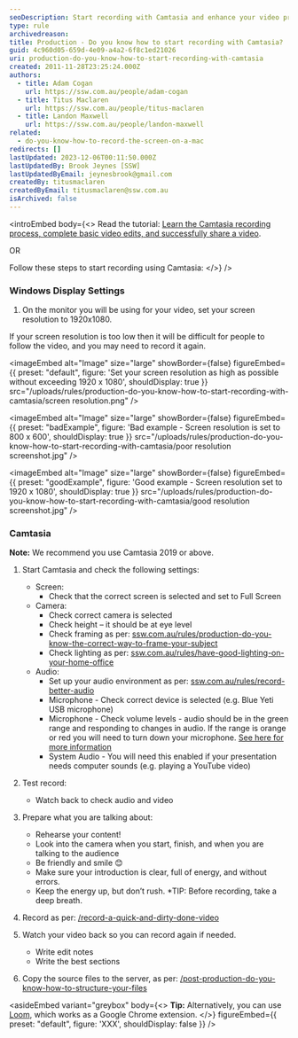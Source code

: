 ```yaml
---
seoDescription: Start recording with Camtasia and enhance your video production skills! Learn how to set up your display settings, configure Camtasia, and record high-quality audio and video.
type: rule
archivedreason:
title: Production - Do you know how to start recording with Camtasia?
guid: 4c960d05-659d-4e09-a4a2-6f8c1ed21026
uri: production-do-you-know-how-to-start-recording-with-camtasia
created: 2011-11-28T23:25:24.000Z
authors:
  - title: Adam Cogan
    url: https://ssw.com.au/people/adam-cogan
  - title: Titus Maclaren
    url: https://ssw.com.au/people/titus-maclaren
  - title: Landon Maxwell
    url: https://ssw.com.au/people/landon-maxwell
related:
  - do-you-know-how-to-record-the-screen-on-a-mac
redirects: []
lastUpdated: 2023-12-06T00:11:50.000Z
lastUpdatedBy: Brook Jeynes [SSW]
lastUpdatedByEmail: jeynesbrook@gmail.com
createdBy: titusmaclaren
createdByEmail: titusmaclaren@ssw.com.au
isArchived: false
---
```


<introEmbed
  body={<>
Read the tutorial: [Learn the Camtasia recording process, complete basic video edits, and successfully share a video](https://www.techsmith.com/learn/tutorials/camtasia/record-edit-share).

OR

Follow these steps to start recording using Camtasia:
  </>}
/>
### Windows Display Settings

1. On the monitor you will be using for your video, set your screen resolution to 1920x1080.

If your screen resolution is too low then it will be difficult for people to follow the video, and you may need to record it again.


<imageEmbed
  alt="Image"
  size="large"
  showBorder={false}
  figureEmbed={{
    preset: "default",
    figure: 'Set your screen resolution as high as possible without exceeding 1920 x 1080',
    shouldDisplay: true
  }}
  src="/uploads/rules/production-do-you-know-how-to-start-recording-with-camtasia/screen resolution.png"
/>

<imageEmbed
  alt="Image"
  size="large"
  showBorder={false}
  figureEmbed={{
    preset: "badExample",
    figure: 'Bad example - Screen resolution is set to 800 x 600',
    shouldDisplay: true
  }}
  src="/uploads/rules/production-do-you-know-how-to-start-recording-with-camtasia/poor resolution screenshot.jpg"
/>

<imageEmbed
  alt="Image"
  size="large"
  showBorder={false}
  figureEmbed={{
    preset: "goodExample",
    figure: 'Good example - Screen resolution set to 1920 x 1080',
    shouldDisplay: true
  }}
  src="/uploads/rules/production-do-you-know-how-to-start-recording-with-camtasia/good resolution screenshot.jpg"
/>

### Camtasia

**Note:** We recommend you use Camtasia 2019 or above.

1. Start Camtasia and check the following settings:

   - Screen:
     - Check that the correct screen is selected and set to Full Screen
   - Camera:
     - Check correct camera is selected
     - Check height – it should be at eye level
     - Check framing as per: [ssw.com.au/rules/production-do-you-know-the-correct-way-to-frame-your-subject](/production-do-you-know-the-correct-way-to-frame-your-subject)
     - Check lighting as per: [ssw.com.au/rules/have-good-lighting-on-your-home-office](/have-good-lighting-on-your-home-office)
   - Audio:
     - Set up your audio environment as per: [ssw.com.au/rules/record-better-audio](/record-better-audio)
     - Microphone - Check correct device is selected (e.g. Blue Yeti USB microphone)
     - Microphone - Check volume levels - audio should be in the green range and responding to changes in audio. If the range is orange or red you will need to turn down your microphone. [See here for more information](https://assets.techsmith.com/Docs/pdf-camtasiaStudio/Get_Great_Sound_with_Camtasia_Studio_8.4.pdf)
     - System Audio - You will need this enabled if your presentation needs computer sounds (e.g. playing a YouTube video)

2. Test record:

   - Watch back to check audio and video

3. Prepare what you are talking about:
   - Rehearse your content!
   - Look into the camera when you start, finish, and when you are talking to the audience
   - Be friendly and smile 😊
   - Make sure your introduction is clear, full of energy, and without errors.
   - Keep the energy up, but don’t rush. \*TIP: Before recording, take a deep breath.
4. Record as per: [/record-a-quick-and-dirty-done-video](/record-a-quick-and-dirty-done-video)
5. Watch your video back so you can record again if needed.
   - Write edit notes
   - Write the best sections
6. Copy the source files to the server, as per: [/post-production-do-you-know-how-to-structure-your-files](/post-production-do-you-know-how-to-structure-your-files)

<asideEmbed
  variant="greybox"
  body={<>
    **Tip:** Alternatively, you can use [Loom](https://www.useloom.com/), which works as a Google Chrome extension.
  </>}
  figureEmbed={{
    preset: "default",
    figure: 'XXX',
    shouldDisplay: false
  }}
/>
